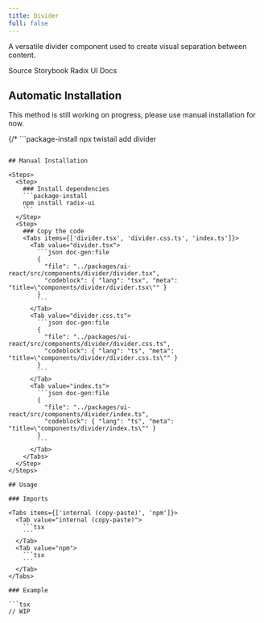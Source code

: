 ```yaml
---
title: Divider
full: false
---
```


A versatile divider component used to create visual separation between content.

<Badges>
  <BadgeLink href="https://github.com/riipandi/twistail/tree/main/packages/ui-react/src/components/divider" external>
    Source
  </BadgeLink>
  <BadgeLink href="https://storybook.twistail.com/?path=/docs/base-components-divider--default" external>
    Storybook
  </BadgeLink>
  <BadgeLink href="https://www.radix-ui.com/primitives/docs/utilities/slot" external>
    Radix UI Docs
  </BadgeLink>
</Badges>

## Automatic Installation

<Callout type='warn'>
  This method is still working on progress, please use manual installation for now.
</Callout>

{/* ```package-install
npx twistail add divider
``` */}

## Manual Installation

<Steps>
  <Step>
    ### Install dependencies
    ```package-install
    npm install radix-ui
    ```
  </Step>
  <Step>
    ### Copy the code
    <Tabs items={['divider.tsx', 'divider.css.ts', 'index.ts']}>
      <Tab value="divider.tsx">
        ```json doc-gen:file
        {
          "file": "../packages/ui-react/src/components/divider/divider.tsx",
          "codeblock": { "lang": "tsx", "meta": "title=\"components/divider/divider.tsx\"" }
        }
        ```
      </Tab>
      <Tab value="divider.css.ts">
        ```json doc-gen:file
        {
          "file": "../packages/ui-react/src/components/divider/divider.css.ts",
          "codeblock": { "lang": "ts", "meta": "title=\"components/divider/divider.css.ts\"" }
        }
        ```
      </Tab>
      <Tab value="index.ts">
        ```json doc-gen:file
        {
          "file": "../packages/ui-react/src/components/divider/index.ts",
          "codeblock": { "lang": "ts", "meta": "title=\"components/divider/index.ts\"" }
        }
        ```
      </Tab>
    </Tabs>
  </Step>
</Steps>

## Usage

### Imports

<Tabs items={['internal (copy-paste)', 'npm']}>
  <Tab value="internal (copy-paste)">
    ```tsx
    ```
  </Tab>
  <Tab value="npm">
    ```tsx
    ```
  </Tab>
</Tabs>

### Example

```tsx
// WIP
```
